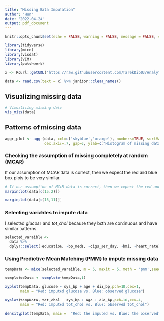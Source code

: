 ```yaml
---
title: "Missing Data Imputation"
author: "Hun"
date: '2022-04-28'
output: pdf_document
---
```



```r
knitr::opts_chunk$set(echo = FALSE, warning = FALSE, message = FALSE, cache = TRUE)
```

```r
library(tidyverse)
library(mice)
library(visdat)
library(VIM)
library(patchwork)
```

```r
x <- RCurl::getURL("https://raw.githubusercontent.com/TarekDib03/Analytics/master/Week3%20-%20Logistic%20Regression/Data/framingham.csv")

data <- read.csv(text = x) %>% janitor::clean_names()
```


## Visualizing missing data

```r
# Visualizing missing data
vis_miss(data)
```

## Patterns of missing data

```r
aggr_plot <- aggr(data, col=c('skyblue','orange'), numbers=TRUE, sortVars=TRUE, labels=names(data), 
                  cex.axis=.7, gap=3, ylab=c("Histogram of missing data","Pattern"))

```

\newpage  
### Checking the assumption of missing completely at random (MCAR)

If our assumption of MCAR data is correct, then we expect the red and blue box plots to be very similar.

```r
# If our assumption of MCAR data is correct, then we expect the red and blue box plots to be very similar.
marginplot(data[c(15,2)])
```


```r

marginplot(data[c(15,11)])
```


### Selecting variables to impute data

I selected *glucose* and *tot_chol* because they both are continuous and have similar patterns.

```r
selected_varaible <- 
  data %>% 
  dplyr::select(-education, -bp_meds, -cigs_per_day, -bmi, -heart_rate)
```

### Using Predictive Mean Matching (PMM) to impute missing data

```r
tempData <- mice(selected_varaible, m = 5, maxit = 5, meth = 'pmm',seed = 7)

```


```r
completedData <- complete(tempData,1)
```

```r
xyplot(tempData, glucose ~ sys_bp + age + dia_bp,pch=18,cex=1, 
       main = "Red: imputed glucose vs. Blue: observed glucose")
```


```r
xyplot(tempData, tot_chol ~ sys_bp + age + dia_bp,pch=18,cex=1, 
       main = "Red: imputed tot_chol vs. Blue: observed tot_chol")
```

```r
densityplot(tempData, main =  "Red: the imputed vs. Blue: the observed")
```

